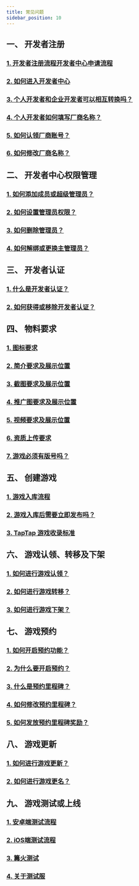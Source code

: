 ```yaml
---
title: 常见问题
sidebar_position: 10
---
```


## **一、 开发者注册**  
### [<FaqLink>1. 开发者注册流程开发者中心申请流程</FaqLink>](/store#厂商创建通道及流程/)  
### [<FaqLink>2. 如何进入开发者中心</FaqLink>](/store#厂商创建通道及流程/)  
### [<FaqLink>3. 个人开发者和企业开发者可以相互转换吗？</FaqLink>](/store#个人开发者与企业开发者有什么区别？可以互相转换吗？/)  
### [<FaqLink>4. 个人开发者如何填写厂商名称？</FaqLink>](/store#个人开发者没有公司，如何填写厂商名称？/)  
### [<FaqLink>5. 如何认领厂商账号？</FaqLink>](/store#厂商名称已存在，如何进行厂商账号认领？/)  
### [<FaqLink>6. 如何修改厂商名称？</FaqLink>](/store#如何修改厂商名称)  


## **二、 开发者中心权限管理**  
### [<FaqLink>1. 如何添加成员或超级管理员？</FaqLink>](/store#添加成员或超级管理员/)  
### [<FaqLink>2. 如何设置管理员权限？</FaqLink>](/store#成员的权限设置和删除/)  
### [<FaqLink>3. 如何删除管理员？</FaqLink>](/store#成员的权限设置和删除/)  
### [<FaqLink>4. 如何解绑或更换主管理员？</FaqLink>](/store#主管理员可以解绑吗？可以设置新的主管理员吗？/)  
 

## **三、 开发者认证**  
### [<FaqLink>1. 什么是开发者认证？</FaqLink>](/store#开发者认证/)  
### [<FaqLink>2. 如何获得或移除开发者认证？</FaqLink>](/store#开发者认证/)  


## **四、 物料要求**  
### [<FaqLink>1. 图标要求</FaqLink>](/store/store-material#图标/)  
### [<FaqLink>2. 简介要求及展示位置</FaqLink>](/store/store-material#简介/)  
### [<FaqLink>3. 截图要求及展示位置</FaqLink>](/store/store-material#截图/)  
### [<FaqLink>4. 推广图要求及展示位置</FaqLink>](/store/store-material#推广图/)  
### [<FaqLink>5. 视频要求及展示位置</FaqLink>](/store/store-material#视频/)  
### [<FaqLink>6. 资质上传要求</FaqLink>](/store/store-agree#资质文件及授权/)  
### [<FaqLink>7. 游戏必须有版号吗？</FaqLink>](/store/store-agree#版号)  


## **五、 创建游戏**  
### [<FaqLink>1. 游戏入库流程</FaqLink>](/store/store-creategame#游戏入库/)  
### [<FaqLink>2. 游戏入库后需要立即发布吗？</FaqLink>](/store/store-creategame#创建游戏审核通过后，可暂不发布游戏吗？/)  
### [<FaqLink>3. TapTap 游戏收录标准</FaqLink>](/store/store-agree#暂不收录游戏/)  


## **六、 游戏认领、转移及下架**  
### [<FaqLink>1. 如何进行游戏认领？</FaqLink>](/store/store-creategame#我的游戏已经被TapTap收录，可以进行游戏认领吗？/)  
### [<FaqLink>2. 如何进行游戏转移？</FaqLink>](/store/store-creategame#游戏主体可以进行转移吗？/)  
### [<FaqLink>3. 如何进行游戏下架？</FaqLink>](/store/store-creategame#如何进行游戏下架？/)  


## **七、 游戏预约**  
### [<FaqLink>1. 如何开启预约功能？</FaqLink>](/store/store-creategame#游戏预约/)  
### [<FaqLink>2. 为什么要开启预约？</FaqLink>](/store/store-creategame#游戏预约/)  
### [<FaqLink>3. 什么是预约里程碑？</FaqLink>](/store/store-creategame#预约里程碑/)  
### [<FaqLink>4. 如何修改预约里程碑？</FaqLink>](/store/store-creategame#预约里程碑/)
### [<FaqLink>5. 如何发放预约里程碑奖励？</FaqLink>](/store/store-creategame#预约里程碑/)   


## **八、 游戏更新**  
### [<FaqLink>1. 如何进行游戏更新？</FaqLink>](/store/store-creategame#游戏更新/)  
### [<FaqLink>2. 如何进行游戏更名？</FaqLink>](/store/store-creategame#游戏名称可以修改吗？/) 


## **九、 游戏测试或上线**  
### [<FaqLink>1. 安卓端测试流程</FaqLink>](/store/store-creategame#游戏测试或上线/)
### [<FaqLink>2. iOS端测试流程</FaqLink>](/store/store-creategame#iOS端测试/)     
### [<FaqLink>3. 篝火测试</FaqLink>](/store/campfire/)  
### [<FaqLink>4. 关于测试服</FaqLink>](/store/store-creategame#测试服配置/)  
